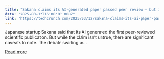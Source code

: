 ```yaml
---
title: "Sakana claims its AI-generated paper passed peer review — but it’s a bit more nuanced than that"
date: "2025-03-12T16:00:02.000Z"
link: "https://techcrunch.com/2025/03/12/sakana-claims-its-ai-paper-passed-peer-review-but-its-a-bit-more-nuanced-than-that/"
---
```


Japanese startup Sakana said that its AI generated the first peer-reviewed scientific publication. But while the claim isn&#8217;t untrue, there are significant caveats to note. The debate swirling ar...

[Read more](https://techcrunch.com/2025/03/12/sakana-claims-its-ai-paper-passed-peer-review-but-its-a-bit-more-nuanced-than-that/)
